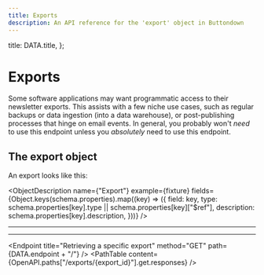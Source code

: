 ```yaml
---
title: Exports
description: An API reference for the 'export' object in Buttondown
---
```




  title: DATA.title,
};




# Exports

Some software applications may want programmatic access to their newsletter exports. This assists with a few niche
use cases, such as regular backups or data ingestion (into a data warehouse), or post-publishing processes that hinge
on email events. In general, you probably won't _need_ to use this endpoint unless you _absolutely_ need to use this endpoint.

## The export object

An export looks like this:

<ObjectDescription
  name={"Export"}
  example={fixture}
  fields={Object.keys(schema.properties).map((key) => ({
    field: key,
    type: schema.properties[key].type || schema.properties[key]["$ref"],
    description: schema.properties[key].description,
  }))}
/>

<Endpoint title="Listing exports" method="GET" path={DATA.endpoint} />
<ParametersTable content={[PAGE_PARAMETER]} />
<PathTable content={OpenAPI.paths["/exports"].get.responses} />

---

<Endpoint title="Creating a new export" method="POST" path={DATA.endpoint} />
<ParametersTable content={[]} />
<PathTable content={OpenAPI.paths["/exports"].post.responses} />

---

<Endpoint
  title="Retrieving a specific export"
  method="GET"
  path={DATA.endpoint + "/<id>"}
/>
<PathTable content={OpenAPI.paths["/exports/{export_id}"].get.responses} />

